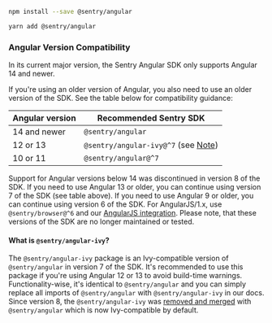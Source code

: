 ```bash {tabTitle:npm}
npm install --save @sentry/angular
```

```bash {tabTitle:Yarn}
yarn add @sentry/angular
```

### Angular Version Compatibility

In its current major version, the Sentry Angular SDK only supports Angular 14 and newer.

If you're using an older version of Angular, you also need to use an older version of the SDK. See the table below for compatibility guidance:

| Angular version | Recommended Sentry SDK                                            |
| --------------- | ----------------------------------------------------------------- |
| 14 and newer    | `@sentry/angular`                                                 |
| 12 or 13        | `@sentry/angular-ivy@^7` (see [Note](#what-is-sentryangular-ivy)) |
| 10 or 11        | `@sentry/angular@^7`                                              |

<Alert level="warning">

Support for Angular versions below 14 was discontinued in version 8 of the SDK.
If you need to use Angular 13 or older, you can continue using version 7 of the SDK (see table above).
If you need to use Angular 9 or older, you can continue using version 6 of the SDK.
For AngularJS/1.x, use `@sentry/browser@^6` and our [AngularJS integration](/platforms/javascript/guides/angular/angular1).
Please note, that these versions of the SDK are no longer maintained or tested.

</Alert>

#### What is `@sentry/angular-ivy`?

The `@sentry/angular-ivy` package is an Ivy-compatible version of `@sentry/angular` in version 7 of the SDK. It's recommended to use this package if you're using Angular 12 or 13 to avoid build-time warnings.
Functionality-wise, it's identical to `@sentry/angular` and you can simply replace all imports of `@sentry/angular` with `@sentry/angular-ivy` in our docs.
Since version 8, the `@sentry/angular-ivy` was [removed and merged](./migration/v7-to-v8/#supported-versions) with `@sentry/angular` which is now Ivy-compatible by default.
